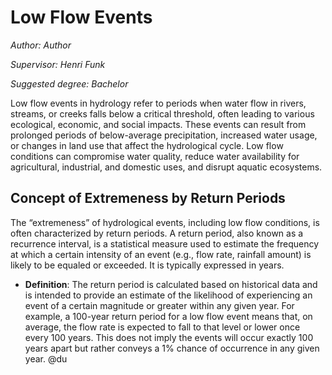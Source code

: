 # Low Flow Events {#lfe}

*Author: Author*

*Supervisor: Henri Funk*

*Suggested degree: Bachelor*

Low flow events in hydrology refer to periods when water flow in rivers, streams, or creeks falls below a critical threshold, often leading to various ecological, economic, and social impacts. These events can result from prolonged periods of below-average precipitation, increased water usage, or changes in land use that affect the hydrological cycle. Low flow conditions can compromise water quality, reduce water availability for agricultural, industrial, and domestic uses, and disrupt aquatic ecosystems.

## Concept of Extremeness by Return Periods

The "extremeness" of hydrological events, including low flow conditions, is often characterized by return periods. A return period, also known as a recurrence interval, is a statistical measure used to estimate the frequency at which a certain intensity of an event (e.g., flow rate, rainfall amount) is likely to be equaled or exceeded. It is typically expressed in years.

- **Definition**: The return period is calculated based on historical data and is intended to provide an estimate of the likelihood of experiencing an event of a certain magnitude or greater within any given year. For example, a 100-year return period for a low flow event means that, on average, the flow rate is expected to fall to that level or lower once every 100 years. This does not imply the events will occur exactly 100 years apart but rather conveys a 1% chance of occurrence in any given year.
@du
